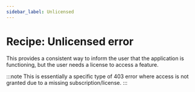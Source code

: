 ```yaml
---
sidebar_label: Unlicensed
---
```


# Recipe: Unlicensed error

This provides a consistent way to inform the user that the application is functioning, but the user needs a license to access a feature.

:::note
This is essentially a specific type of 403 error where access is not granted due to a missing subscription/license.
:::


<RecipeDemo initialpath="/recipes/error-pages/unlicensed.html" />
